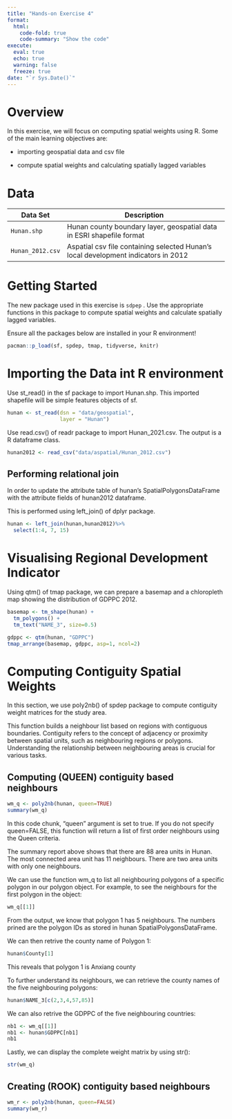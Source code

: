 ```yaml
---
title: "Hands-on Exercise 4"
format: 
  html:
    code-fold: true
    code-summary: "Show the code"
execute: 
  eval: true
  echo: true
  warning: false
  freeze: true
date: "`r Sys.Date()`"
---
```


# Overview

In this exercise, we will focus on computing spatial weights using R. Some of the main learning objectives are:

-   importing geospatial data and csv file

-   compute spatial weights and calculating spatially lagged variables

# Data

| Data Set         | Description                                                                        |
|----------------|--------------------------------------------------------|
| `Hunan.shp`      | Hunan county boundary layer, geospatial data in ESRI shapefile format              |
| `Hunan_2012.csv` | Aspatial csv file containing selected Hunan's local development indicators in 2012 |

# Getting Started

The new package used in this exercise is `sdpep` . Use the appropriate functions in this package to compute spatial weights and calculate spatially lagged variables.

Ensure all the packages below are installed in your R environment!

```r
pacman::p_load(sf, spdep, tmap, tidyverse, knitr)
```

# Importing the Data int R environment

Use st_read() in the sf package to import Hunan.shp. This imported shapefile will be simple features objects of sf.

```r
hunan <- st_read(dsn = "data/geospatial", 
                 layer = "Hunan")
```

Use read.csv() of readr package to import Hunan_2021.csv. The output is a R dataframe class.

```r
hunan2012 <- read_csv("data/aspatial/Hunan_2012.csv")
```

## Performing relational join

In order to update the attribute table of hunan's SpatialPolygonsDataFrame with the attribute fields of hunan2012 dataframe.

This is performed using left_join() of dplyr package.

```r
hunan <- left_join(hunan,hunan2012)%>%
  select(1:4, 7, 15)
```

# Visualising Regional Development Indicator

Using qtm() of tmap package, we can prepare a basemap and a chloropleth map showing the distribution of GDPPC 2012.

```r
basemap <- tm_shape(hunan) +
  tm_polygons() +
  tm_text("NAME_3", size=0.5)

gdppc <- qtm(hunan, "GDPPC")
tmap_arrange(basemap, gdppc, asp=1, ncol=2)
```

# Computing Contiguity Spatial Weights

In this section, we use poly2nb() of spdep package to compute contiguity weight matrices for the study area.

This function builds a neighbour list based on regions with contiguous boundaries. Contiguity refers to the concept of adjacency or proximity between spatial units, such as neighbouring regions or polygons. Understanding the relationship between neighbouring areas is crucial for various tasks.

## Computing (QUEEN) contiguity based neighbours

```r
wm_q <- poly2nb(hunan, queen=TRUE)
summary(wm_q)
```

In this code chunk, "queen" argument is set to true. If you do not specify queen=FALSE, this function will return a list of first order neighbours using the Queen criteria.

The summary report above shows that there are 88 area units in Hunan. The most connected area unit has 11 neighbours. There are two area units with only one neighbours.

We can use the function wm_q to list all neighbouring polygons of a specific polygon in our polygon object. For example, to see the neighbours for the first polygon in the object:

```r
wm_q[[1]]
```

From the output, we know that polygon 1 has 5 neighbours. The numbers prined are the polygon IDs as stored in hunan SpatialPolygonsDataFrame.

We can then retrive the county name of Polygon 1:

```r
hunan$County[1]
```

This reveals that polygon 1 is Anxiang county

To further understand its neighbours, we can retrieve the county names of the five neighbouring polygons:

```r
hunan$NAME_3[c(2,3,4,57,85)]
```

We can also retrive the GDPPC of the five neighbouring countries:

```r
nb1 <- wm_q[[1]]
nb1 <- hunan$GDPPC[nb1]
nb1
```

Lastly, we can display the complete weight matrix by using str():

```r
str(wm_q)
```

## Creating (ROOK) contiguity based neighbours

```r
wm_r <- poly2nb(hunan, queen=FALSE)
summary(wm_r)
```
